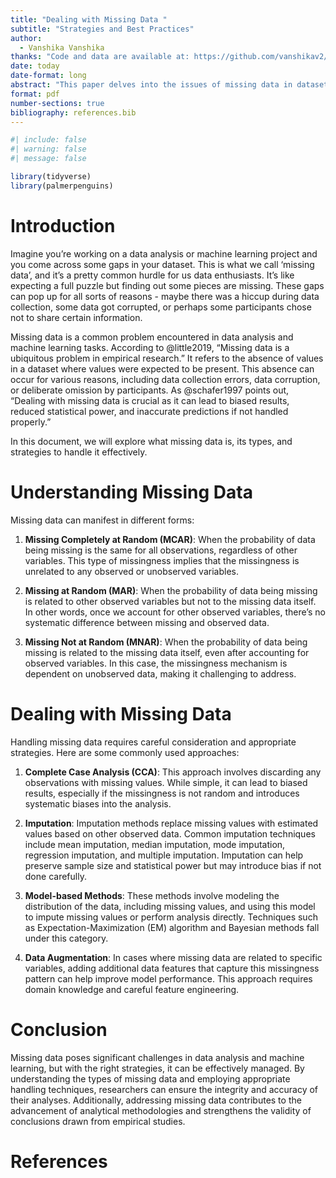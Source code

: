 ```yaml
---
title: "Dealing with Missing Data "
subtitle: "Strategies and Best Practices"
author: 
  - Vanshika Vanshika
thanks: "Code and data are available at: https://github.com/vanshikav2/Missing_Data."
date: today
date-format: long
abstract: "This paper delves into the issues of missing data in datasets and outlines various strategies to reduce its impact on analyses. Through a comprehensive review, we found that missing data can occur randomly or systematically, focusing on the importance of tailoring specific response to the type of missing data. By implementing techniques such as imputation and model-based methods, researchers can salvage valuable information from incomplete datasets, thereby enhancing the reliability and accuracy of their analyses. Furthermore, by effectively managing missing data, this research contributes to the refinement of analytical methodologies and strengthens the validity of conclusions drawn from empirical studies."
format: pdf
number-sections: true
bibliography: references.bib
---
```


```r
#| include: false
#| warning: false
#| message: false

library(tidyverse)
library(palmerpenguins)
```


# Introduction

Imagine you’re working on a data analysis or machine learning project and you come across some gaps in your dataset. This is what we call ‘missing data’, and it’s a pretty common hurdle for us data enthusiasts. It’s like expecting a full puzzle but finding out some pieces are missing. These gaps can pop up for all sorts of reasons - maybe there was a hiccup during data collection, some data got corrupted, or perhaps some participants chose not to share certain information.


Missing data is a common problem encountered in data analysis and machine learning tasks. According to @little2019, "Missing data is a ubiquitous problem in empirical research." It refers to the absence of values in a dataset where values were expected to be present. This absence can occur for various reasons, including data collection errors, data corruption, or deliberate omission by participants. As @schafer1997 points out, "Dealing with missing data is crucial as it can lead to biased results, reduced statistical power, and inaccurate predictions if not handled properly." 

In this document, we will explore what missing data is, its types, and strategies to handle it effectively.


# Understanding Missing Data

Missing data can manifest in different forms:

1. **Missing Completely at Random (MCAR)**: When the probability of data being missing is the same for all observations, regardless of other variables. This type of missingness implies that the missingness is unrelated to any observed or unobserved variables.

2. **Missing at Random (MAR)**: When the probability of data being missing is related to other observed variables but not to the missing data itself. In other words, once we account for other observed variables, there's no systematic difference between missing and observed data.

3. **Missing Not at Random (MNAR)**: When the probability of data being missing is related to the missing data itself, even after accounting for observed variables. In this case, the missingness mechanism is dependent on unobserved data, making it challenging to address.

# Dealing with Missing Data

Handling missing data requires careful consideration and appropriate strategies. Here are some commonly used approaches:

1. **Complete Case Analysis (CCA)**: This approach involves discarding any observations with missing values. While simple, it can lead to biased results, especially if the missingness is not random and introduces systematic biases into the analysis.

2. **Imputation**: Imputation methods replace missing values with estimated values based on other observed data. Common imputation techniques include mean imputation, median imputation, mode imputation, regression imputation, and multiple imputation. Imputation can help preserve sample size and statistical power but may introduce bias if not done carefully.

3. **Model-based Methods**: These methods involve modeling the distribution of the data, including missing values, and using this model to impute missing values or perform analysis directly. Techniques such as Expectation-Maximization (EM) algorithm and Bayesian methods fall under this category.

4. **Data Augmentation**: In cases where missing data are related to specific variables, adding additional data features that capture this missingness pattern can help improve model performance. This approach requires domain knowledge and careful feature engineering.

# Conclusion

Missing data poses significant challenges in data analysis and machine learning, but with the right strategies, it can be effectively managed. By understanding the types of missing data and employing appropriate handling techniques, researchers can ensure the integrity and accuracy of their analyses. Additionally, addressing missing data contributes to the advancement of analytical methodologies and strengthens the validity of conclusions drawn from empirical studies.




\newpage


# References


